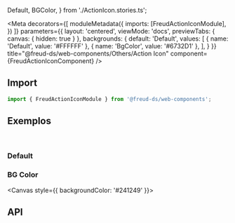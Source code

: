   Default,
  BGColor,
} from './ActionIcon.stories.ts';

<Meta
  decorators={[
    moduleMetadata({
      imports: [FreudActionIconModule],
    })
  ]}
  parameters={{
    layout: 'centered',
    viewMode: 'docs',
    previewTabs: {
      canvas: { hidden: true }
    },
    backgrounds: {
      default: 'Default',
      values: [
        { name: 'Default', value: '#FFFFFF' },
        { name: 'BgColor', value: '#6732D1' },
      ],
    }
  }}
title="@freud-ds/web-components/Others/Action Icon" component={FreudActionIconComponent} />

<FreudHeaderComponent
  title="Action Icon"
  description="Action Icon é utilizado para fechar modais e componentes."
/>

## <a id="importing"></a>Import

```ts
import { FreudActionIconModule } from '@freud-ds/web-components';
```


## <a id="exemplos"></a>Exemplos
<br />

### Default
<Canvas>
  <Story story={Default}/>
</Canvas>

### BG Color
<Canvas style={{ backgroundColor: '#241249' }}>
  <Story story={BGColor}/>
</Canvas>

## <a id="api"></a>API

<ArgsTable of={FreudActionIconComponent} />
